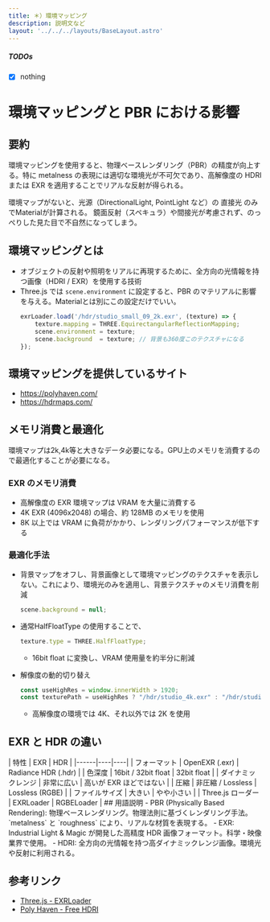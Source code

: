 ```yaml
---
title: ＊）環境マッピング
description: 説明文など
layout: '../../../layouts/BaseLayout.astro'
---
```



<StandardStyle />

##### TODOs

 - [x] nothing


# 環境マッピングと PBR における影響

## 要約
環境マッピングを使用すると、物理ベースレンダリング（PBR）の精度が向上する。特に metalness の表現には適切な環境光が不可欠であり、高解像度の HDRI または EXR を適用することでリアルな反射が得られる。

環境マップがないと、光源（DirectionalLight, PointLight など）の 直接光 のみでMaterialが計算される。
鏡面反射（スペキュラ）や間接光が考慮されず、のっぺりした見た目で不自然になってしまう。



## 環境マッピングとは
- オブジェクトの反射や照明をリアルに再現するために、全方向の光情報を持つ画像（HDRI / EXR）を使用する技術
- Three.js では `scene.environment` に設定すると、PBR のマテリアルに影響を与える。Materialとは別にこの設定だけでいい。
  ```ts
  exrLoader.load('/hdr/studio_small_09_2k.exr', (texture) => {
      texture.mapping = THREE.EquirectangularReflectionMapping;
      scene.environment = texture;
      scene.background  = texture; // 背景も360度このテクスチャになる
  });
  ```
## 環境マッピングを提供しているサイト
- https://polyhaven.com/
- https://hdrmaps.com/


  
## メモリ消費と最適化
環境マップは2k,4k等と大きなデータ必要になる。GPU上のメモリを消費するので最適化することが必要になる。


### EXR のメモリ消費
- 高解像度の EXR 環境マップは VRAM を大量に消費する
- 4K EXR (4096x2048) の場合、約 128MB のメモリを使用
- 8K 以上では VRAM に負荷がかかり、レンダリングパフォーマンスが低下する

### 最適化手法
- 背景マップをオフし、背景画像として環境マッピングのテクスチャを表示しない。これにより、環境光のみを適用し、背景テクスチャのメモリ消費を削減
  ```ts
  scene.background = null;
  ```

- 通常HalfFloatType の使用することで、
  ```ts
  texture.type = THREE.HalfFloatType;
  ```
  - 16bit float に変換し、VRAM 使用量を約半分に削減

- 解像度の動的切り替え
  ```ts
  const useHighRes = window.innerWidth > 1920;
  const texturePath = useHighRes ? "/hdr/studio_4k.exr" : "/hdr/studio_2k.exr";
  ```
  - 高解像度の環境では 4K、それ以外では 2K を使用

## EXR と HDR の違い

<Box>
| 特性 | EXR | HDR |
|------|----|----|
| フォーマット | OpenEXR (.exr) | Radiance HDR (.hdr) |
| 色深度 | 16bit / 32bit float | 32bit float |
| ダイナミックレンジ | 非常に広い | 高いが EXR ほどではない |
| 圧縮 | 非圧縮 / Lossless | Lossless (RGBE) |
| ファイルサイズ | 大きい | やや小さい |
| Three.js ローダー | EXRLoader | RGBELoader |
</Box>
## 用語説明
- PBR (Physically Based Rendering): 物理ベースレンダリング。物理法則に基づくレンダリング手法。`metalness` と `roughness` により、リアルな材質を表現する。
- EXR: Industrial Light & Magic が開発した高精度 HDR 画像フォーマット。科学・映像業界で使用。
- HDRI: 全方向の光情報を持つ高ダイナミックレンジ画像。環境光や反射に利用される。

## 参考リンク
- [Three.js - EXRLoader](https://threejs.org/docs/#examples/en/loaders/EXRLoader)
- [Poly Haven - Free HDRI](https://polyhaven.com/hdris)

